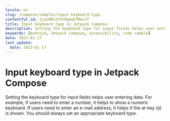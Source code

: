 ```yaml
---
locale: en
slug: /compose/samples/input-keyboard-type
contentful_id: 1zvo4Ms2Y5tPgmuEfMevsT
title: Input keyboard type in Jetpack Compose
description: Setting the keyboard type for input fields helps user entering data.
keywords: [Android, Jetpack Compose, accessibility, code sample]
date: 2023-01-17
last_update:
  date: 2023-01-17
---
```


# Input keyboard type in Jetpack Compose

Setting the keyboard type for input fields helps user entering data. For example, if users need to enter a number, it helps to show a numeric keyboard. If users need to enter an e-mail address, it helps if the at-key (`@`) is shown. You should always set an appropriate keyboard type.

<CodeSample id="input-keyboard-type" platform="compose" locale="en"/>
